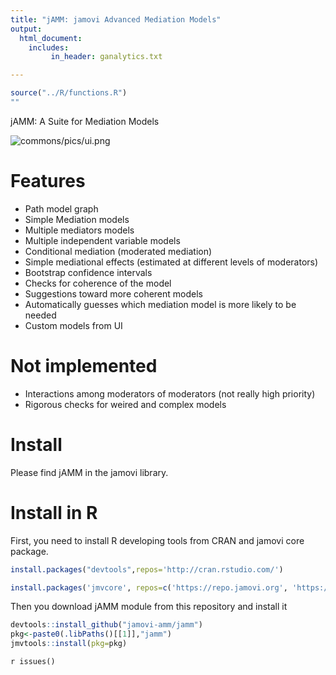 ```yaml
---
title: "jAMM: jamovi Advanced Mediation Models"
output: 
  html_document:
    includes:
         in_header: ganalytics.txt

---
```

  

```r
source("../R/functions.R")
""
```

jAMM: A Suite for Mediation Models

<img src="pics/logosm.png" class="img-responsive" alt="commons/pics/ui.png">


# Features

* Path model graph
* Simple Mediation models
* Multiple mediators models
* Multiple independent variable models
* Conditional mediation (moderated mediation)
* Simple mediational effects (estimated at different levels of moderators)
* Bootstrap confidence intervals
* Checks for coherence of the model
* Suggestions toward more coherent models
* Automatically guesses which mediation model is more likely to be needed
* Custom models from UI
 

# Not implemented

* Interactions among moderators of moderators (not really high priority)
* Rigorous checks for weired and complex models 

# Install

Please find jAMM in the jamovi library.

# Install in R

First, you need to install R developing tools from CRAN and jamovi core package.


```r
install.packages("devtools",repos='http://cran.rstudio.com/')

install.packages('jmvcore', repos=c('https://repo.jamovi.org', 'https://cran.r-project.org'))

```

Then you download jAMM module from this repository and install it

```r
devtools::install_github("jamovi-amm/jamm")
pkg<-paste0(.libPaths()[[1]],"jamm")
jmvtools::install(pkg=pkg)

```

`r issues()`

  
